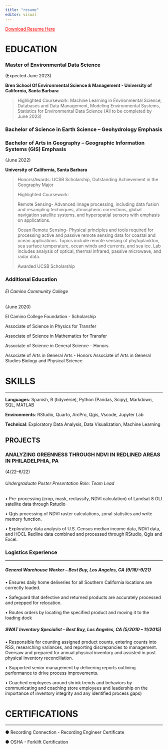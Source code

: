 ```yaml
---
title: "resume"
editor: visual
---
```


[Download Resume Here](Romero_Guillermo.pdf){style="color: red"}

# EDUCATION

### **Master of Environmental Data Science**

(Expected June 2023)

**Bren School Of Environmental Science & Management - University of California, Santa Barbara**

> Highlighted Coursework: Machine Learning in Environmental Science, Databases and Data Management, Modeling Environmental Systems, Statistics for Environmental Data Science (All to be completed by June 2023)

### **Bachelor of Science in Earth Science -- Geohydrology Emphasis**

### **Bachelor of Arts in Geography -- Geographic Information Systems (GIS) Emphasis**

(June 2022)

**University of California, Santa Barbara**

> Honors/Awards: UCSB Scholarship, Outstanding Achievement in the Geography Major
>
> Highlighted Coursework:
>
> Remote Sensing- Advanced image processing, including data fusion and resampling techniques, atmospheric corrections, global navigation satellite systems, and hyperspatial sensors with emphasis on applications.
>
> Ocean Remote Sensing- Physical principles and tools required for processing active and passive remote sensing data for coastal and ocean applications. Topics include remote sensing of phytoplankton, sea surface temperature, ocean winds and currents, and sea ice. Lab includes analysis of optical, thermal infrared, passive microwave, and radar data.
>
> Awarded UCSB Scholarship

### Additional Education

###### El Camino Community College

(June 2020)

El Camino College Foundation - Scholarship

Associate of Science in Physics for Transfer

Associate of Science in Mathematics for Transfer

Associate of Science in General Science -- Honors

Associate of Arts in General Arts - Honors Associate of Arts in General Studies Biology and Physical Science

# SKILLS

------------------------------------------------------------------------

**Languages**: Spanish, R (tidyverse), Python (Pandas, Scipy), Markdown, SQL, MATLAB

**Environments**: RStudio, Quarto, ArcPro, Qgis, Vscode, Jupyter Lab

**Technical**: Exploratory Data Analysis, Data Visualization, Machine Learning

## PROJECTS

### ANALYZING GREENNESS THROUGH NDVI IN REDLINED AREAS IN PHILADELPHIA, PA 
(4/22--6/22) 

###### Undergraduate Poster Presentation Role: Team Lead 
• Pre-processing (crop, mask, reclassify, NDVI calculation) of Landsat 8 OLI satellite data through Rstudio 

• Qgis processing of NDVI raster calculations, zonal statistics and write memory function. 

• Exploratory data analysis of U.S. Census median income data, NDVI data, and HOCL Redline data combined and processed through RStudio, Qgis and Excel.

### Logistics Experience

------------------------------------------------------------------------

##### General Warehouse Worker -- Best Buy, Los Angeles, CA (9/18/-9/21)

• Ensures daily home deliveries for all Southern California locations are correctly loaded.

• Safeguard that defective and returned products are accurately processed and prepped for relocation.

• Routes orders by locating the specified product and moving it to the loading dock

##### SWAT Inventory Specialist -- Best Buy, Los Angeles, CA (5/2010 -- 11/2015)

• Responsible for counting assigned product counts, entering counts into RSS, researching variances, and reporting discrepancies to management. Oversaw and prepared for annual physical inventory and assisted in post physical inventory reconciliation.

• Supported senior management by delivering reports outlining performance to drive process improvements.

• Coached employees around shrink trends and behaviors by communicating and coaching store employees and leadership on the importance of inventory integrity and any identified process gaps)

# CERTIFICATIONS

------------------------------------------------------------------------

● Recording Connection - Recording Engineer Certificate

● OSHA - Forklift Certification
